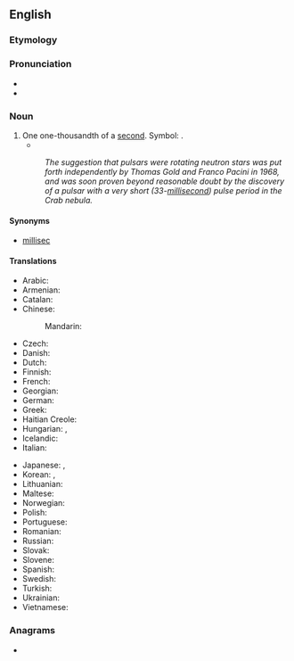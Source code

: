 {{also|milli-second}}
==English==

===Etymology===
{{prefix|en|milli|second}}

===Pronunciation===
* {{IPA|en|/ˈmɪlɪˌsɛkənd/}}
* {{audio|en|LL-Q1860 (eng)-Vealhurl-millisecond.wav|Audio (RP)}}

===Noun===
{{en-noun}}

# One one-thousandth of a [[second]]. Symbol: {{l|mul|ms}}.
#* {{quote-journal|en|date=2012-01
|author=Robert L. Dorit
|title=Rereading Darwin
|volume=100|issue=1|page=23
|magazine=[[w:American Scientist|American Scientist]]
|url=http://www.americanscientist.org/issues/pub/rereading-darwin
|passage=We live our lives in three dimensions for our threescore and ten allotted years. Yet every branch of contemporary science, from statistics to cosmology, alludes to processes that operate on scales outside of human experience: the '''millisecond''' and the nanometer, the eon and the light-year.}}
#: ''The suggestion that pulsars were rotating neutron stars was put forth independently by Thomas Gold and Franco Pacini in 1968, and was soon proven beyond reasonable doubt by the discovery of a pulsar with a very short (33-[[millisecond]]) pulse period in the Crab nebula.''<sup>{{w|Pulsar|W}}</sup>

====Synonyms====
* [[millisec]]

====Translations====
{{trans-top|one one-thousandth of a second}}
* Arabic: {{t|ar|مِيلِي ثَانِيَة|f|tr=milī ṯāniya}}
* Armenian: {{t|hy|միլիվայրկյան}}
* Catalan: {{t+|ca|mil·lisegon|m}}
* Chinese:
*: Mandarin: {{t+|cmn|毫秒|tr=háomiǎo|sc=Hani}}
* Czech: {{t|cs|milisekunda|f}}
* Danish: {{t|da|millisekund}}
* Dutch: {{t+|nl|milliseconde|m}}
* Finnish: {{t+|fi|millisekunti}}
* French: {{t+|fr|milliseconde|f}}
* Georgian: {{t|ka|მილისეკუნდი}}
* German: {{t+|de|Millisekunde|f}}
* Greek: {{t|el|μιλιδευτερόλεπτο|n}}
* Haitian Creole: {{t|ht|milisgond}}
* Hungarian: {{t+|hu|milliszekundum}}, {{t+|hu|ezredmásodperc}}
* Icelandic: {{t|is|millisekúnda|f}}
* Italian: {{t+|it|millisecondo|m}}
{{trans-mid}}
* Japanese: {{t|ja|ミリ秒|tr=miri-byō|sc=Jpan}}, {{t|ja|ミリセカント|tr=mirisekanto|sc=Jpan}}
* Korean: {{t|ko|밀리초|sc=Kore}}, {{t|ko|밀리세컨드|sc=Kore}}
* Lithuanian: {{t+|lt|milisekundė|f}}
* Maltese: {{t|mt|millisekonda}}
* Norwegian: {{t|no|millisekund|n}}
* Polish: {{t|pl|milisekunda|f}}
* Portuguese: {{t+|pt|milissegundo|m}}
* Romanian: {{t+|ro|milisecundă|f}}
* Russian: {{t+|ru|миллисеку́нда|f}}
* Slovak: {{t|sk|milisekunda|f}}
* Slovene: {{t|sl|milisekunda|f}}
* Spanish: {{t+|es|milisegundo|m}}
* Swedish: {{t|sv|millisekund|c}}
* Turkish: {{t|tr|milisaniye}}
* Ukrainian: {{t|uk|мілісеку́нда|f}}
* Vietnamese: {{t|vi|một phần nghìn giây}}
{{trans-bottom}}

===Anagrams===
* {{anagrams|en|a=cdeiillmnos|limnoscelid}}

{{c|en|SI units|Time}}